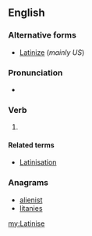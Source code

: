 ==English==

===Alternative forms===
* [[Latinize]] (''mainly US'')

===Pronunciation===
* {{a|UK}} {{IPA|/ˈlæt.ɪ.neɪz/|/ˈlæt.ə.neɪz/}}

===Verb===
{{en-verb|Latinis|ing}}

# {{chiefly|British}} {{alternative spelling of|Latinize}}

====Related terms====
* [[Latinisation]]

===Anagrams===
* [[alienist#English|alienist]]
* [[litanies#English|litanies]]

[[my:Latinise]]